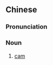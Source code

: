 {{also|凸轮}}
==Chinese==
{{zh-forms|s=凸轮}}
{{wikipedia|lang=zh}}

===Pronunciation===
{{zh-pron
|m=tūlún
|cat=n
}}

===Noun===
{{zh-noun}}

# [[cam]] {{gloss|rotating or sliding piece in a mechanical linkage}}